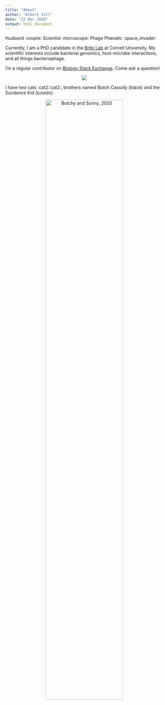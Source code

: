 ```yaml
---
title: "About"
author: "Albert Vill"
date: "22 Dec 2020"
output: html_document
---
```


Husband :couple: Scientist :microscope: Phage Phanatic :space_invader:

Currently, I am a PhD candidate in the [Brito Lab](https://www.britolab.org) at Cornell University.  My scientific interests include bacterial genomics, host-microbe interactions, and all things bacteriophage.

I'm a regular contributor on [Biology Stack Exchange](https://biology.stackexchange.com/users/52196/acvill). Come ask a question!  

<center>

![](https://biology.stackexchange.com/users/flair/52196.png)

</center>

I have two cats :cat2::cat2:, brothers named Butch Cassidy (black) and the Sundance Kid (tuxedo). 

<center>

![](/img/about/butchy_sunny1.jpg "Butchy and Sunny, 2020"){ width=70% }

</center>